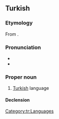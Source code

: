 ==Turkish==

===Etymology===
From {{affix|tr|Türk|-ce|alt2=-çe}}.

===Pronunciation===
* {{IPA|tr|[ˈt̪yɾktʃe]}}
* {{audio|tr|Turkce.ogg|audio}}

===Proper noun===
{{tr-proper noun}}

# [[Turkish]] language
#: {{ux|tr|Milyonlarca insan Türkçe öğreniyor.|inline=1|Millions of people are learning Turkish.}}

====Declension====
{{tr-decl-noun-unc
|Türkçe
|Türkçeyi
|Türkçeye
|Türkçede
|Türkçeden
|Türkçenin
}}

[[Category:tr:Languages]]